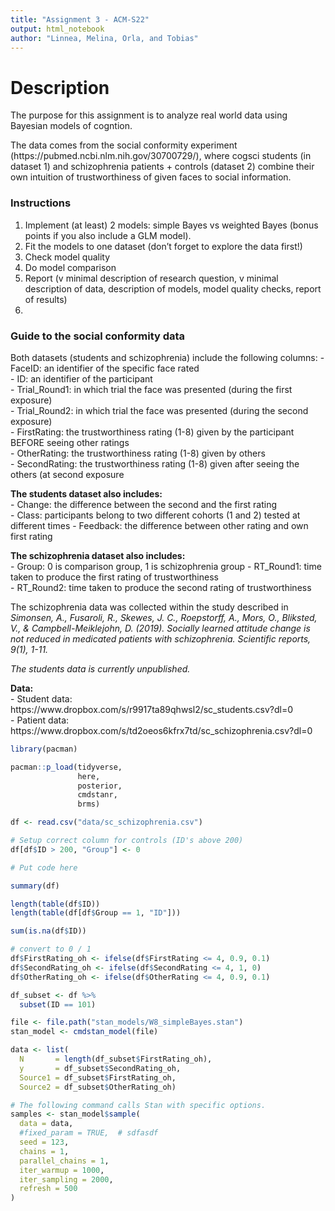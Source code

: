 ```yaml
---
title: "Assignment 3 - ACM-S22"
output: html_notebook
author: "Linnea, Melina, Orla, and Tobias"
---
```


# Description
The purpose for this assignment is to analyze real world data using Bayesian models of cogntion.  

The data comes from the social conformity experiment (https://pubmed.ncbi.nlm.nih.gov/30700729/), where cogsci students (in dataset 1) and schizophrenia patients + controls (dataset 2) combine their own intuition of trustworthiness of given faces to social information.

### Instructions
1. Implement (at least) 2 models: simple Bayes vs weighted Bayes (bonus points if you also include a GLM model).  
2. Fit the  models to one dataset (don't forget to explore the data first!)  
3. Check model quality  
4. Do model comparison  
5. Report (v minimal description of research question, v minimal description of data, description of models, model quality checks, report of results)  
6. [optional]: parameter/model recovery

### Guide to the social conformity data
Both datasets (students and schizophrenia) include the following columns:
- FaceID: an identifier of the specific face rated  
- ID: an identifier of the participant  
- Trial_Round1: in which trial the face was presented (during the first exposure)  
- Trial_Round2: in which trial the face was presented (during the second exposure)  
- FirstRating: the trustworthiness rating (1-8) given by the participant BEFORE seeing other ratings  
- OtherRating: the trustworthiness rating (1-8) given by others  
- SecondRating: the trustworthiness rating (1-8) given after seeing the others (at second exposure  

**The students dataset also includes:**  
- Change: the difference between the second and the first rating  
- Class: participants belong to two different cohorts (1 and 2) tested at different times - Feedback: the difference between other rating and own first rating  

**The schizophrenia dataset also includes:**  
- Group: 0 is comparison group, 1 is schizophrenia group 
- RT_Round1: time taken to produce the first rating of trustworthiness   
- RT_Round2: time taken to produce the second rating of trustworthiness  

The schizophrenia data was collected within the study described in *Simonsen, A., Fusaroli, R., Skewes, J. C., Roepstorff, A., Mors, O., Bliksted, V., & Campbell-Meiklejohn, D. (2019). Socially learned attitude change is not reduced in medicated patients with schizophrenia. Scientific reports, 9(1), 1-11.*

*The students data is currently unpublished.*

**Data:**  
- Student data: https://www.dropbox.com/s/r9917ta89qhwsl2/sc_students.csv?dl=0  
- Patient data: https://www.dropbox.com/s/td2oeos6kfrx7td/sc_schizophrenia.csv?dl=0  


```r

library(pacman)

pacman::p_load(tidyverse,
               here,
               posterior,
               cmdstanr,
               brms)

df <- read.csv("data/sc_schizophrenia.csv")

```



```r
# Setup correct column for controls (ID's above 200)
df[df$ID > 200, "Group"] <- 0

# Put code here

summary(df)

length(table(df$ID))
length(table(df[df$Group == 1, "ID"]))

sum(is.na(df$ID))

# convert to 0 / 1
df$FirstRating_oh <- ifelse(df$FirstRating <= 4, 0.9, 0.1)
df$SecondRating_oh <- ifelse(df$SecondRating <= 4, 1, 0)
df$OtherRating_oh <- ifelse(df$OtherRating <= 4, 0.9, 0.1)

df_subset <- df %>% 
  subset(ID == 101)

```

```r

file <- file.path("stan_models/W8_simpleBayes.stan")
stan_model <- cmdstan_model(file)

data <- list(
  N       = length(df_subset$FirstRating_oh),
  y       = df_subset$SecondRating_oh,
  Source1 = df_subset$FirstRating_oh,
  Source2 = df_subset$OtherRating_oh)

# The following command calls Stan with specific options.
samples <- stan_model$sample(
  data = data,
  #fixed_param = TRUE,  # sdfasdf
  seed = 123,
  chains = 1,
  parallel_chains = 1,
  iter_warmup = 1000,
  iter_sampling = 2000,
  refresh = 500
)



```







